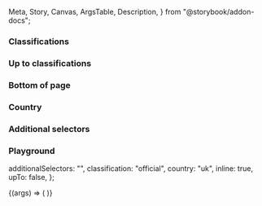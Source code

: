   Meta,
  Story,
  Canvas,
  ArgsTable,
  Description,
} from "@storybook/addon-docs";

<Meta title="Classification banner" component={IcClassificationBanner} />

<Description markdown={readme} />

### Classifications

<Canvas>
  <Story name="Classifications">
    <IcClassificationBanner inline="true" />
    <IcClassificationBanner classification="official" inline="true" />
    <IcClassificationBanner classification="official-sensitive" inline="true" />
    <IcClassificationBanner classification="secret" inline="true" />
    <IcClassificationBanner classification="top-secret" inline="true" />
  </Story>
</Canvas>

### Up to classifications

<Canvas>
  <Story name="Up to">
    <IcClassificationBanner inline="true" />
    <IcClassificationBanner
      classification="official"
      inline="true"
      up-to="true"
    />
    <IcClassificationBanner
      classification="official-sensitive"
      inline="true"
      up-to="true"
    />
    <IcClassificationBanner
      classification="secret"
      inline="true"
      up-to="true"
    />
    <IcClassificationBanner
      classification="top-secret"
      inline="true"
      up-to="true"
    />
  </Story>
</Canvas>

### Bottom of page

<Canvas>
  <Story name="Bottom of page">
    <IcClassificationBanner classification="official" />
  </Story>
</Canvas>

### Country

<Canvas>
  <Story name="Country">
    <IcClassificationBanner
      classification="official"
      inline="true"
      country="us"
    />
    <IcClassificationBanner
      classification="official"
      inline="true"
      country=""
    />
  </Story>
</Canvas>

### Additional selectors

<Canvas>
  <Story name="Additional selectors">
    <IcClassificationBanner
      classification="official"
      inline="true"
      additional-selectors="UKIC"
    />
  </Story>
</Canvas>

### Playground

  additionalSelectors: "",
  classification: "official",
  country: "uk",
  inline: true,
  upTo: false,
};

<Canvas>
  <Story
    args={defaultArgs}
    argTypes={{
      classification: {
        options: ["default", "official", "secret", "official-sensitive", "top-secret"],
        control: {
          type: "select",
        },
      },
    }}
    name="Playground"
  >
    {(args) => (
      <IcClassificationBanner
        classification={args.classification}
        inline={args.inline}
        up-to={args.upTo}
        country={args.country}
        additional-selectors={args.additionalSelectors}
      ></IcClassificationBanner>
    )}
  </Story>
</Canvas>